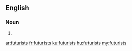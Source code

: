 ==English==

===Noun===
{{head|en|noun plural form}}

# {{plural of|futurist|lang=en}}

[[ar:futurists]]
[[fr:futurists]]
[[ku:futurists]]
[[hu:futurists]]
[[my:futurists]]